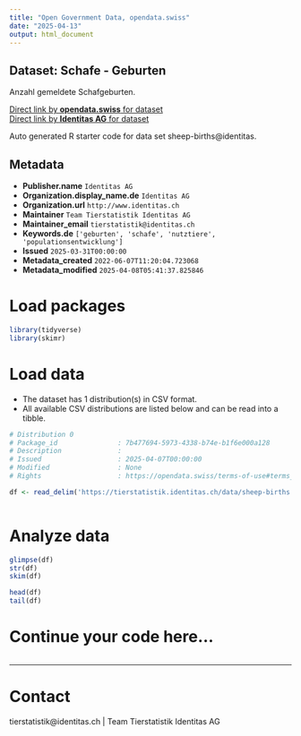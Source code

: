 ```yaml
---
title: "Open Government Data, opendata.swiss"
date: "2025-04-13"
output: html_document
---
```


## Dataset: Schafe - Geburten

Anzahl gemeldete Schafgeburten. 

[Direct link by **opendata.swiss** for dataset](https://opendata.swiss/de/dataset/schafe-geburten)<br>
[Direct link by **Identitas AG** for dataset](https://tierstatistik.identitas.ch/)

Auto generated R starter code for data set sheep-births@identitas.

## Metadata

- **Publisher.name** `Identitas AG`
- **Organization.display_name.de** `Identitas AG`
- **Organization.url** `http://www.identitas.ch`
- **Maintainer** `Team Tierstatistik Identitas AG`
- **Maintainer_email** `tierstatistik@identitas.ch`
- **Keywords.de** `['geburten', 'schafe', 'nutztiere', 'populationsentwicklung']`
- **Issued** `2025-03-31T00:00:00`
- **Metadata_created** `2022-06-07T11:20:04.723068`
- **Metadata_modified** `2025-04-08T05:41:37.825846`


# Load packages

```r

library(tidyverse)
library(skimr)

```

# Load data

-   The dataset has 1 distribution(s) in CSV format.
-   All available CSV distributions are listed below and can be read into a tibble.

```r

# Distribution 0
# Package_id               : 7b477694-5973-4338-b74e-b1f6e000a128
# Description              : 
# Issued                   : 2025-04-07T00:00:00
# Modified                 : None
# Rights                   : https://opendata.swiss/terms-of-use#terms_by

df <- read_delim('https://tierstatistik.identitas.ch/data/sheep-births.csv')



```

# Analyze data

```r

glimpse(df)
str(df)
skim(df)

head(df)
tail(df)

```

# Continue your code here...

```r

```

------------------------------------------------------------------------

# Contact

tierstatistik@identitas.ch | Team Tierstatistik Identitas AG
